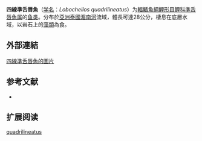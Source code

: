 {{Speciesbox
| name = 四線準舌唇魚
| status = NE
| status_system = IUCN3.1
| image = 
| genus = Lobocheilos
| species = quadrilineatus
| authority = [[Fowler|Fowler]], 1935
| synonyms = *''Lobocheilus quadrilineatus'',<br /><small>Fowler, 1935 </small>
*''Tylognathus quadrilineatus'',<br /><small>Fowler, 1935 </small>
}}

'''四線準舌唇魚'''（[[学名|学名]]：''Lobocheilos quadrilineatus''）为[[輻鰭魚綱|輻鰭魚綱]][[鯉形目|鯉形目]][[鲤科|鲤科]][[準舌唇魚属|準舌唇魚属]]的[[鱼类|鱼类]]。分布於[[亞洲|亞洲]][[泰國|泰國]][[湄南河|湄南河]]流域，體長可達28公分，棲息在底層水域，以岩石上的[[藻類|藻類]]為食。
==外部連結==
[http://fishbase.org/Photos/ThumbnailsSummary.php?ID=27158 四線準舌唇魚的圖片]{{Wayback|url=http://fishbase.org/Photos/ThumbnailsSummary.php?ID=27158 |date=20140723213510 }}
== 参考文献 ==
*{{FishBase_species|genus=Lobocheilos|species=quadrilineatus|year=2012|month=1}}

== 扩展阅读 ==
{{refbegin}}
{{wikispecies-inline|Lobocheilos |四線準舌唇魚}}
{{refend}}
{{Taxonbar|from=Q3765573}}

[[Category:準舌唇魚属|quadrilineatus]]


{{鯉形目小作品}}